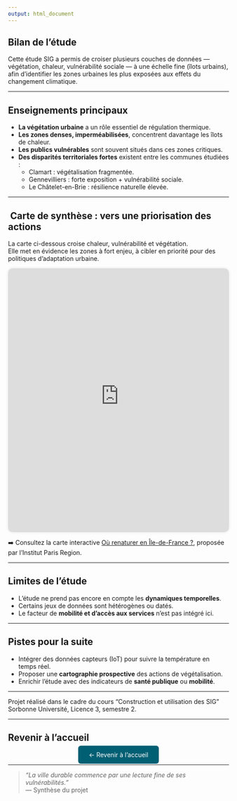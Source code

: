 ```yaml
---
output: html_document
---
```


##  Bilan de l’étude

Cette étude SIG a permis de croiser plusieurs couches de données — végétation, chaleur, vulnérabilité sociale — à une échelle fine (îlots urbains), afin d’identifier les zones urbaines les plus exposées aux effets du changement climatique.

---

##  Enseignements principaux

- **La végétation urbaine** a un rôle essentiel de régulation thermique.
- **Les zones denses, imperméabilisées**, concentrent davantage les îlots de chaleur.
- **Les publics vulnérables** sont souvent situés dans ces zones critiques.
- **Des disparités territoriales fortes** existent entre les communes étudiées :
  - Clamart : végétalisation fragmentée.
  - Gennevilliers : forte exposition + vulnérabilité sociale.
  - Le Châtelet-en-Brie : résilience naturelle élevée.

---

## ️ Carte de synthèse : vers une priorisation des actions

La carte ci-dessous croise chaleur, vulnérabilité et végétation.  
Elle met en évidence les zones à fort enjeu, à cibler en priorité pour des politiques d’adaptation urbaine.

<div style="text-align: center;">
<iframe src="https://cartoviz2.institutparisregion.fr/?id_appli=regreen" width="100%" height="600px" style="border:none; border-radius: 10px; box-shadow: 0 0 6px rgba(0,0,0,0.1);"></iframe>
</div>

➡️ Consultez la carte interactive [Où renaturer en Île-de-France ?](https://cartoviz2.institutparisregion.fr/?id_appli=regreen), proposée par l’Institut Paris Region.

---

##  Limites de l’étude

- L’étude ne prend pas encore en compte les **dynamiques temporelles**.
- Certains jeux de données sont hétérogènes ou datés.
- Le facteur de **mobilité et d’accès aux services** n’est pas intégré ici.

---

##  Pistes pour la suite

- Intégrer des données capteurs (IoT) pour suivre la température en temps réel.
- Proposer une **cartographie prospective** des actions de végétalisation.
- Enrichir l’étude avec des indicateurs de **santé publique** ou **mobilité**.

---

Projet réalisé dans le cadre du cours "Construction et utilisation des SIG"  
Sorbonne Université, Licence 3, semestre 2.  

---

##  Revenir à l’accueil

<div style="text-align: center;">
  <a href="index.html" style="text-decoration: none; padding: 12px 24px; background-color: #005f73; color: white; border-radius: 6px;">← Revenir à l’accueil</a>
</div>

---

> _"La ville durable commence par une lecture fine de ses vulnérabilités."_  
> — Synthèse du projet


